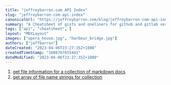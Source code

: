```yaml
---
title: "jeffreybarron.com API Index"
slug: "jeffreybarron-com-api-index"
canonicalUrl: "https://jeffreybarron.com/blog/jeffreybarron-com-api-index"
summary: "A Cheatsheet of gists and oneliners for github and gitlab version control software."
tags: ["api", "cheatsheet", ]
layout: "MDXLayout"
images: ["opera_house.jpg", "harbour_bridge.jpg"]
authors: ["jeffbarron"]
dateCreated: "2023-04-06T23:27:35Z+1000"
createdTimeStamp: "1680787655441"
dateModified: "2023-04-06T23:27:35Z+1000"
---
```


1. [get file information for a collection of markdown docs](http://localhost:3000/api/get_collection_info)
2. [get array of file name strings for collection](http://localhost:3000/api/get_collection_slugs)
